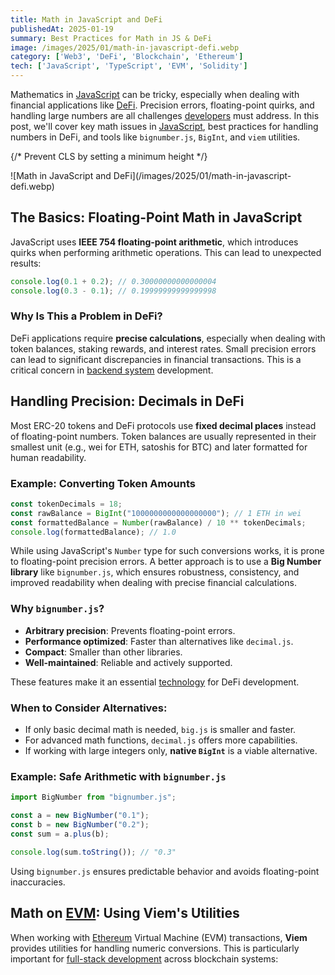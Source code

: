 ```yaml
---
title: Math in JavaScript and DeFi
publishedAt: 2025-01-19
summary: Best Practices for Math in JS & DeFi
image: /images/2025/01/math-in-javascript-defi.webp
category: ['Web3', 'DeFi', 'Blockchain', 'Ethereum']
tech: ['JavaScript', 'TypeScript', 'EVM', 'Solidity']
---
```


Mathematics in [JavaScript](/tech/javascript) can be tricky, especially when dealing with financial applications like [DeFi](/web3). Precision errors, floating-point quirks, and handling large numbers are all challenges [developers](/frontend) must address. In this post, we'll cover key math issues in [JavaScript](/tech/javascript), best practices for handling numbers in DeFi, and tools like `bignumber.js`, `BigInt`, and `viem` utilities.


{/* Prevent CLS by setting a minimum height */}
<div style={{ minHeight: '300px' }}>
![Math in JavaScript and DeFi](/images/2025/01/math-in-javascript-defi.webp)
</div>


## The Basics: Floating-Point Math in JavaScript

JavaScript uses **IEEE 754 floating-point arithmetic**, which introduces quirks when performing arithmetic operations. This can lead to unexpected results:

```js
console.log(0.1 + 0.2); // 0.30000000000000004
console.log(0.3 - 0.1); // 0.19999999999999998
```

### Why Is This a Problem in DeFi?

DeFi applications require **precise calculations**, especially when dealing with token balances, staking rewards, and interest rates. Small precision errors can lead to significant discrepancies in financial transactions. This is a critical concern in [backend system](/backend) development.


## Handling Precision: Decimals in DeFi

Most ERC-20 tokens and DeFi protocols use **fixed decimal places** instead of floating-point numbers. Token balances are usually represented in their smallest unit (e.g., wei for ETH, satoshis for BTC) and later formatted for human readability.

### Example: Converting Token Amounts

```js
const tokenDecimals = 18;
const rawBalance = BigInt("1000000000000000000"); // 1 ETH in wei
const formattedBalance = Number(rawBalance) / 10 ** tokenDecimals;
console.log(formattedBalance); // 1.0
```

While using JavaScript's `Number` type for such conversions works, it is prone to floating-point precision errors. A better approach is to use a **Big Number library** like `bignumber.js`, which ensures robustness, consistency, and improved readability when dealing with precise financial calculations.

### Why `bignumber.js`?
- **Arbitrary precision**: Prevents floating-point errors.
- **Performance optimized**: Faster than alternatives like `decimal.js`.
- **Compact**: Smaller than other libraries.
- **Well-maintained**: Reliable and actively supported.

These features make it an essential [technology](/tech) for DeFi development.

### When to Consider Alternatives:
- If only basic decimal math is needed, `big.js` is smaller and faster.
- For advanced math functions, `decimal.js` offers more capabilities.
- If working with large integers only, **native `BigInt`** is a viable alternative.

### Example: Safe Arithmetic with `bignumber.js`

```js
import BigNumber from "bignumber.js";

const a = new BigNumber("0.1");
const b = new BigNumber("0.2");
const sum = a.plus(b);

console.log(sum.toString()); // "0.3"
```

Using `bignumber.js` ensures predictable behavior and avoids floating-point inaccuracies.


## Math on [EVM](/tech/evm): Using Viem's Utilities

When working with [Ethereum](/tech/ethereum) Virtual Machine (EVM) transactions, **Viem** provides utilities for handling numeric conversions. This is particularly important for [full-stack development](/fullstack) across blockchain systems:

```